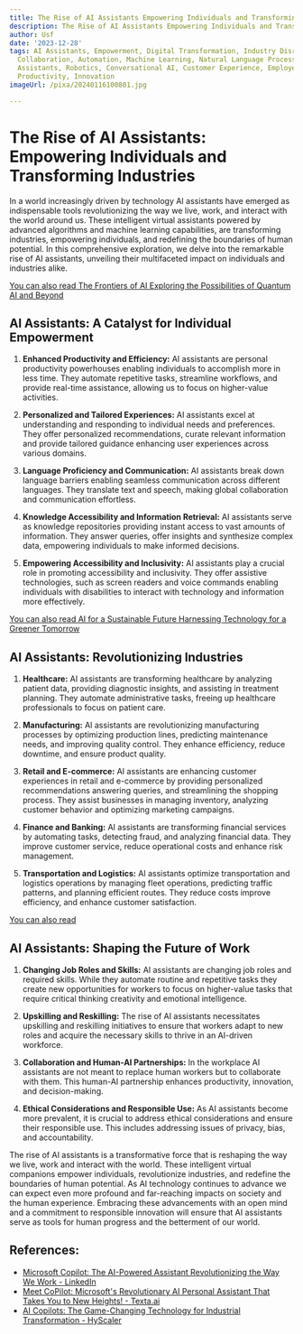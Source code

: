```yaml
---
title: The Rise of AI Assistants Empowering Individuals and Transforming Industries
description: The Rise of AI Assistants Empowering Individuals and Transforming Industries
author: Usf
date: '2023-12-28'
tags: AI Assistants, Empowerment, Digital Transformation, Industry Disruption, Human-Machine
  Collaboration, Automation, Machine Learning, Natural Language Processing, Voice
  Assistants, Robotics, Conversational AI, Customer Experience, Employee Experience,
  Productivity, Innovation
imageUrl: /pixa/20240116100801.jpg

---
```

# The  Rise of AI Assistants: Empowering Individuals and Transforming Industries

In a  world increasingly driven by technology AI assistants have  emerged as indispensable tools revolutionizing the way  we live, work, and interact with the world around us. These intelligent virtual assistants powered by advanced  algorithms and machine learning capabilities, are  transforming industries,  empowering individuals, and redefining the boundaries of human potential. In this comprehensive exploration,  we  delve into the remarkable rise of AI assistants, unveiling  their multifaceted impact on individuals and  industries  alike.

[You can also read The  Frontiers of AI  Exploring the Possibilities of Quantum AI and Beyond](The%20Frontiers%20of%20AI%20Exploring%20the%20Possibilities%20of%20Quantum%20AI%20and%20Beyond)


## AI Assistants: A Catalyst for Individual Empowerment

1. **Enhanced Productivity and Efficiency:** AI assistants are personal productivity  powerhouses enabling individuals to accomplish more in less time. They automate repetitive tasks,  streamline workflows, and provide real-time assistance, allowing us to focus on higher-value  activities.

2. **Personalized and Tailored Experiences:** AI assistants excel at understanding and  responding  to individual needs and preferences. They offer  personalized recommendations, curate relevant information and provide tailored guidance enhancing user experiences across various domains.

3. **Language Proficiency and Communication:** AI assistants break down language barriers enabling seamless communication across different languages. They translate text and speech, making global collaboration and communication effortless.

4. **Knowledge Accessibility and Information Retrieval:** AI assistants serve as knowledge repositories providing instant access to vast amounts of  information. They answer queries, offer insights and synthesize  complex data, empowering individuals  to make informed decisions.

5. **Empowering Accessibility and Inclusivity:** AI  assistants play a crucial role in promoting accessibility  and inclusivity.  They  offer assistive technologies, such as screen readers and voice  commands enabling individuals with disabilities to interact with technology and information more effectively.

[You can  also read AI for a Sustainable Future Harnessing Technology for a Greener Tomorrow](AI%20for%20a%20Sustainable%20Future%20Harnessing%20Technology%20for%20a%20Greener%20Tomorrow)


## AI Assistants: Revolutionizing Industries

1.  **Healthcare:** AI assistants are transforming healthcare by analyzing patient data, providing diagnostic insights,  and assisting in treatment planning. They automate administrative tasks, freeing up healthcare professionals to focus on patient  care.

2.  **Manufacturing:** AI assistants are revolutionizing manufacturing processes by optimizing production lines, predicting maintenance needs, and  improving quality control.  They  enhance efficiency, reduce downtime,  and ensure  product quality.

3. **Retail and E-commerce:** AI assistants are  enhancing customer experiences in retail and e-commerce  by providing personalized  recommendations answering queries, and streamlining the shopping process. They  assist businesses in managing inventory, analyzing customer behavior  and optimizing marketing campaigns.

4. **Finance and Banking:** AI assistants are transforming financial services by automating tasks, detecting fraud, and analyzing financial data.  They improve customer service, reduce operational costs and enhance risk management.

5. **Transportation and Logistics:** AI assistants optimize  transportation and  logistics operations by managing fleet operations, predicting traffic patterns, and  planning efficient routes. They reduce costs improve efficiency, and enhance customer satisfaction.

[You can also read ]()


## AI  Assistants: Shaping  the Future of  Work

1. **Changing Job Roles and Skills:** AI assistants are changing  job roles and required skills. While they automate routine  and repetitive tasks they create new opportunities for workers to focus on higher-value tasks that  require critical thinking  creativity and emotional intelligence.

2. **Upskilling and Reskilling:** The rise of AI assistants necessitates upskilling and reskilling initiatives to ensure that workers adapt to new  roles and acquire the  necessary skills to thrive in an AI-driven workforce.

3. **Collaboration and  Human-AI Partnerships:** In  the workplace AI assistants are not meant to replace human workers but to collaborate with them. This human-AI partnership enhances productivity, innovation, and decision-making.

4.  **Ethical Considerations  and Responsible Use:** As AI assistants become more prevalent, it is crucial to address ethical considerations and ensure  their responsible use. This includes addressing issues of privacy, bias, and accountability.

The rise of AI assistants is a transformative force that is reshaping the way we live, work and interact with the  world. These intelligent virtual  companions empower individuals, revolutionize industries, and redefine the boundaries of human  potential. As AI technology  continues to advance we can  expect even more profound and far-reaching impacts on society and the  human experience. Embracing these advancements with an open mind and a commitment to responsible innovation will ensure that AI assistants serve as tools for human progress and the betterment of our world.

## References:
- [Microsoft Copilot: The AI-Powered Assistant Revolutionizing the Way We Work - LinkedIn](https://www.linkedin.com/pulse/microsoft-copilot-ai-powered-assistant-revolutionizing-way-we-lkvye)
- [Meet CoPilot: Microsoft's Revolutionary AI Personal Assistant That Takes You to New Heights! - Texta.ai](https://texta.ai/blog/ai-technology/meet-copilot-microsofts-revolutionary-ai-personal-assistant-that-takes-you-to-new-heights)
- [AI Copilots: The Game-Changing Technology for Industrial Transformation - HyScaler](https://hyscaler.com/insights/siemens-microsoft-launch-ai-copilots/)

